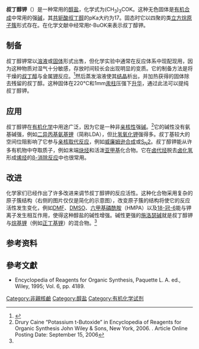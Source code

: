 {{noteTA
|G1=Chemistry
|1=zh-cn:叔丁醇钾;zh-tw:三級丁酸鉀
|2=zh-cn:叔丁;zh-tw:第三丁
}}
{{chembox
| verifiedrevid = 400859399
| Name=叔丁醇钾
| NameEn= Potassium ''tert''-butoxide
|  ImageFileL1 = Potassium tert-butoxide.png
|  ImageSizeL1 = 115px
|  ImageNameL1 = Skeletal formula of potassium tert-butoxide
|  ImageFileR1 = Potassium-tert-butoxide-3D-balls-ionic.png
|  ImageSizeR1 = 125px
|  ImageNameR1 = Ball-and-stick model of potassium tert-butoxide
|IUPACName=potassium 2-methylpropan-2-olate
|IUPACNameZh=2-甲基-2-丙醇钾
|OtherNames=
|Section1={{Chembox Identifiers
|  ChemSpiderID_Ref = {{chemspidercite|correct|chemspider}}
| ChemSpiderID = 63266
| InChI = 1/C4H9O.K/c1-4(2,3)5;/h1-3H3;/q-1;+1
| InChIKey = LPNYRYFBWFDTMA-UHFFFAOYAU
| StdInChI_Ref = {{stdinchicite|correct|chemspider}}
| StdInChI = 1S/C4H9O.K/c1-4(2,3)5;/h1-3H3;/q-1;+1
| StdInChIKey_Ref = {{stdinchicite|correct|chemspider}}
| StdInChIKey = LPNYRYFBWFDTMA-UHFFFAOYSA-N
| CASNo_Ref = {{cascite|correct|CAS}}
| CASNo=865-47-4 
|  PubChem = 70077
|  SMILES = [K+].[O-]C(C)(C)C
}}
|Section2={{Chembox Properties
|  Formula=C<sub>4</sub>H<sub>9</sub>KO
|  MolarMass=112.21196
|  Appearance=
|  Density=
|  MeltingPtC=256.8 
|  BoilingPtC=
|  Solubility=
  }}
|Section3={{Chembox Hazards
|  ExternalMSDS = [http://msds.chem.ox.ac.uk/PO/potassium_t-butoxide.html Oxford MSDS]
|  EUClass = 有害(Xn)、腐蚀性(C)
|  FlashPt=
|  Autoignition=
  }}
}}
'''叔丁醇钾'''（{{lang-en|Potassium ''tert''-butoxide}}）是一种常用的[[醇盐|醇盐]]，化学式为(CH<sub>3</sub>)<sub>3</sub>COK。这种无色固体是[[有机合成|有机合成]]中常用的强[[碱|碱]]，其[[共轭酸|共轭酸]][[叔丁醇|叔丁醇]]的pKa大约为17。固态时它以四聚的类[[立方烷|立方烷]][[原子簇|原子簇]]形式存在。在化学文献中经常用''t''-BuOK来表示叔丁醇钾。

== 制备 ==
叔丁醇钾常以[[溶液|溶液]]或[[固体|固体]]形式出售，但化学实验中通常在反应体系中现配现用，因为这种物质对湿气十分敏感，存放时间较长会出现明显的变质。它的制备方法是将干燥的[[叔丁醇|叔丁醇]]与金属[[钾|钾]]反应。<ref>{{OrgSynth | author = William S. Johnson and William P. Schneider | title = β-Carbethoxy-γ,γ-diphenylvinylacetic acid | collvol = 4 | collvolpages = 132 | prep = cv4p0132 | year = 1963}}</ref>然后蒸发溶液使其[[结晶|结晶]]析出，并加热获得的固体除去残留的叔丁醇。这种固体在220°C和1mm[[汞柱|汞柱]]压强下[[升华|升华]]，通过此法可以提纯叔丁醇钾。

== 应用 ==
叔丁醇钾在[[有机化学|有机化学]]中用途广泛，因为它是一种非[[亲核性|亲核性]]强[[碱|碱]]。<ref name=Craine>Drury Caine “Potassium t-Butoxide” in Encyclopedia of Reagents for Organic Synthesis  John Wiley & Sons, New York, 2006. {{DOI| 10.1002/047084289X.rp198.pub2}}. Article Online Posting Date: September 15, 2006</ref>它的碱性没有氨基碱强，例如[[二异丙基氨基锂|二异丙基氨基锂]]（简称LDA），但比[[氢氧化钾|氢氧化钾]]强得多。叔丁基较大的空间位阻影响了它参与[[亲核取代反应|亲核取代反应]]，例如[[威廉姆逊合成|威廉姆逊合成]]或[[双分子亲核取代反应|S<sub>N</sub>2]]。叔丁醇钾能从许多有机物中夺取质子，例如末端[[炔烃|炔烃]]和活泼[[亚甲基|亚甲基]]化合物。它在[[卤代烃|卤代烃]]脱去[[卤化氢|卤化氢]]形成[[烯烃|烯烃]]的[[β-消除反应|β-消除反应]]中也很常用。

== 改进 ==
化学家们已经作出了许多改进来调节叔丁醇钾的反应活性。这种化合物采用复杂的原子簇结构（右侧的图片仅仅是简化的示意图），改变原子簇的结构将使它的反应活性发生变化，例如[[N,N-二甲基甲酰胺|DMF]]、[[二甲基亚砜|DMSO]]、[[六甲基磷酰胺|六甲基磷酰胺]]（HMPA）以及[[18-冠-6|18-冠-6]]能与钾离子发生相互作用，使得这种醇盐的碱性增强。碱性更强的[[施洛瑟碱|施洛瑟碱]]就是叔丁醇钾与[[烷基锂|烷基锂]]（例如[[正丁基锂|正丁基锂]]）的混合物。<ref name=Craine/>

== 参考资料 ==
{{reflist}}

==參考文獻==
* Encyclopedia of Reagents for Organic Synthesis, Paquette L. A. ed., Wiley, 1995; Vol. 6, pp. 4189.

[[Category:非親核鹼|Category:非親核鹼]]
[[Category:醇盐|Category:醇盐]]
[[Category:有机化学试剂|Category:有机化学试剂]]